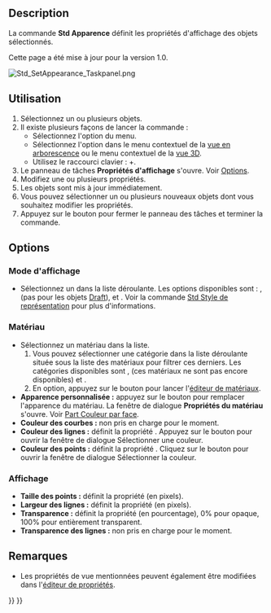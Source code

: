<languages/>

{{Docnav/fr
|[[Std_SetMaterial/fr|Matériau]]
|[[Std_RandomColor/fr|Couleur aléatoire]]
|[[Std_View_Menu/fr|Menu Affichage]]
|IconL=Std_SetMaterial.svg
|IconR=Std_RandomColor.svg
|IconC=Freecad.svg
}}

{{GuiCommand/fr
|Name=Std SetAppearance
|Name/fr=Std Apparence
|MenuLocation=Affichage → Définir l'apparence...
|Workbenches=[[Material_Workbench/fr|Material]], [[Part_Workbench/fr|Part]], [[PartDesign_Workbench/fr|PartDesign]] et d'autres
|Shortcut={{KEY|Ctrl}}+{{KEY|D}}
|SeeAlso=[[Std_SetMaterial/fr|Std Matériau]], [[Part_ColorPerFace/fr|Part Couleur par face]]
}}

==Description==

La commande '''Std Apparence''' définit les propriétés d'affichage des objets sélectionnés.

Cette page a été mise à jour pour la version 1.0.

[[Image:Std_SetAppearance_Taskpanel.png]]
{{Caption|Le panneau des propriétés d'affichage}}

<span id="Usage"></span>
==Utilisation==

# Sélectionnez un ou plusieurs objets.
# Il existe plusieurs façons de lancer la commande :
#* Sélectionnez l'option {{MenuCommand|Affichage → [[Image:Std_SetAppearance.svg|16px]] Définir l'apparence...}} du menu.
#* Sélectionnez l'option {{MenuCommand|[[Image:Std_SetAppearance.svg|16px]] Définir l'apparence...}} dans le menu contextuel de la [[Tree_view/fr|vue en arborescence]] ou le menu contextuel de la [[3D_view/fr|vue 3D]].
#* Utilisez le raccourci clavier : {{KEY|Ctrl}}+{{KEY|D}}.
# Le panneau de tâches '''Propriétés d'affichage''' s'ouvre. Voir [[#Options|Options]].
# Modifiez une ou plusieurs propriétés.
# Les objets sont mis à jour immédiatement.
# Vous pouvez sélectionner un ou plusieurs nouveaux objets dont vous souhaitez modifier les propriétés.
# Appuyez sur le bouton {{Button|Fermer}} pour fermer le panneau des tâches et terminer la commande.

==Options==

<span id="Viewing_mode"></span>
===Mode d'affichage===

* Sélectionnez un {{PropertyView|Mode d'affichage}}  dans la liste déroulante. Les options disponibles sont : {{Value|Filaire ombré}}, {{Value|Ombré}} (pas pour les objets [[Draft_Workbench/fr|Draft]]), {{Value|Filaire}} et {{Value|Points}}. Voir la commande [[Std_DrawStyle/fr|Std Style de représentation]] pour plus d'informations.

<span id="Material"></span>
===Matériau===

<div class="mw-translate-fuzzy">
* Sélectionnez un matériau dans la liste.
*# Vous pouvez sélectionner une catégorie dans la liste déroulante située sous la liste des matériaux pour filtrer ces derniers. Les catégories disponibles sont {{Value|Apparences de base}}, {{Value|Apparences des textures}} (ces matériaux ne sont pas encore disponibles) et {{Value|Tous les matériaux}}.
*# En option, appuyez sur le bouton {{Button|Lancer l'éditeur}} pour lancer l'[[Material_Edit/fr|éditeur de matériaux]].
* '''Apparence personnalisée :''' appuyez sur le bouton {{Button|...}} pour remplacer l'apparence du matériau. La fenêtre de dialogue '''Propriétés du matériau''' s'ouvre. Voir [[Part_ColorPerFace/fr#Utilisation|Part Couleur par face]].
* '''Couleur des courbes :''' non pris en charge pour le moment.
* '''Couleur des lignes :''' définit la propriété {{PropertyView|Line Color}}. Appuyez sur le bouton pour ouvrir la fenêtre de dialogue Sélectionner une couleur.
* '''Couleur des points :''' définit la propriété {{PropertyView|Point Color}}. Cliquez sur le bouton pour ouvrir la fenêtre de dialogue Sélectionner la couleur.
</div>

<span id="Display"></span>
===Affichage===

* '''Taille des points :''' définit la propriété {{PropertyView|Point Size}} (en pixels).
* '''Largeur des lignes :''' définit la propriété {{PropertyView|Line Width}} (en pixels).
* '''Transparence :''' définit la propriété {{PropertyView|Transparency}} (en pourcentage), 0% pour opaque, 100% pour entièrement transparent.
* '''Transparence des lignes :''' non pris en charge pour le moment.

<span id="Notes"></span>
==Remarques==

* Les propriétés de vue mentionnées peuvent également être modifiées dans  l'[[Property_editor/fr|éditeur de propriétés]].


{{Docnav/fr
|[[Std_SetMaterial/fr|Matériau]]
|[[Std_RandomColor/fr|Couleur aléatoire]]
|[[Std_View_Menu/fr|Menu Affichage]]
|IconL=Std_SetMaterial.svg
|IconR=Std_RandomColor.svg
|IconC=Freecad.svg
}}

{{Std_Base_navi{{#translation:}}}}
{{Userdocnavi{{#translation:}}}}